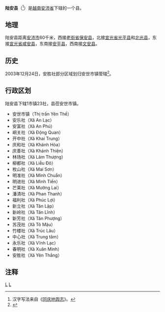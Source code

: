 {{Infobox Settlement
|name                   = 陆安县
|settlement_type        = 县
|official_name          = 
|other_name             = 
|native_name            = {{lang|vi|Huyện Lục Yên}}
|nickname               = 
|motto                  = 
|image_skyline          = Lục Yên1.jpg
|imagesize              = 
|image_caption          = 
|image_flag             = 
|flag_size              = 
|image_seal             = 
|seal_size              = 
|image_shield           = 
|shield_size            = 
|image_blank_emblem     = 
|blank_emblem_size      = 
|image_map              = {{Infobox mapframe|frame-width=250|zoom=10}}
|mapsize                = 
|map_caption            = 
|image_map1             = 
|mapsize1               = 
|map_caption1           = 
|pushpin_map            = Vietnam
|pushpin_label_position = bottom
|pushpin_map_caption    = 
|pushpin_map1           = 
|pushpin_label_position1= 
|pushpin_map_caption1   = 
|subdivision_type       = 国家
|subdivision_name       = {{flag|Vietnam}}
|subdivision_type1      = [[越南行政区划|省]]
|subdivision_name1      = [[安沛省|安沛省]]
|subdivision_type2      = 行政区划
|subdivision_name2      = 1市镇23社
|subdivision_type3      = 
|subdivision_name3      = 
|seat_type              = 县莅
|seat                   = {{link-vi|安世市镇|Yên Thế (thị trấn)}}
|government_type        = 
|leader_title           = 
|leader_name            = 
|leader_title1          = 
|leader_name1           = 
|established_title      = 
|established_date       = 
|area_magnitude         = 
|unit_pref              = 
|area_footnotes         = 
|area_total_km2         = 807
|area_land_km2          = 
|area_water_km2         = 
|area_water_percent     = 
|area_urban_km2         = 
|area_metro_km2         = 
|population_as_of       = 2009年
|population_footnotes   = 
|population_note        = 
|population_total       = 102946
|population_density_km2 = auto
|population_metro             = 
|population_density_metro_km2 = 
|population_urban             = 
|population_density_urban_km2 = 
|timezone               = [[越南标准时间|越南标准时间]]
|utc_offset             = +7
|elevation_footnotes    = 
|elevation_m            = 
|coor_type              = 
|coordinates            = 
|postal_code_type       = 
|postal_code            = 
|area_code              = 
|website                = [http://lucyen.yenbai.gov.vn 陆安县电子信息门户网站]
|footnotes              = 
}}
'''陆安县'''（{{vie|v='''Huyện Lục Yên'''|hn=縣陸安}}<ref>汉字写法来自《[[同庆地舆志|同庆地舆志]]》。</ref>）是[[越南|越南]][[安沛省|安沛省]]下辖的一个县。

==地理==
陆安县距离[[安沛市|安沛市]]60千米，西接[[老街省|老街省]][[保安县_(越南)|保安县]]，北接[[宣光省|宣光省]][[光平县|光平县]]和[[北光县|北光县]]，东接[[宣光省|宣光省]][[咸安县|咸安县]]，东南接[[安平县_(越南)|安平县]]，西南接[[文安县_(越南)|文安县]]。

==历史==
2003年12月24日，安胜社部分区域划归安世市镇管辖<ref>{{Cite web |url=https://thuvienphapluat.vn/van-ban/Bat-dong-san/Nghi-dinh-167-2003-ND-CP-dieu-chinh-dia-gioi-hanh-chinh-mo-rong-thi-xa-Nghia-Lo-thi-tran-Yen-The-thuoc-huyen-Luc-Yen-tinh-Yen-Bai-6261.aspx |title=Nghị định 167/2003/NĐ-CP về việc điều chỉnh địa giới hành chính mở rộng thị xã Nghĩa Lộ và thị trấn Yên Thế thuộc huyện Lục Yên, tỉnh Yên Bái |accessdate=2020-05-04 |archive-date=2016-09-27 |archive-url=https://web.archive.org/web/20160927180846/http://thuvienphapluat.vn/van-ban/Bat-dong-san/Nghi-dinh-167-2003-ND-CP-dieu-chinh-dia-gioi-hanh-chinh-mo-rong-thi-xa-Nghia-Lo-thi-tran-Yen-The-thuoc-huyen-Luc-Yen-tinh-Yen-Bai-6261.aspx |dead-url=no }}</ref>。

==行政区划==
陆安县下辖1市镇23社，县莅安世市镇。
*安世市镇（Thị trấn Yên Thế）
*安乐社（Xã An Lạc）
*安富社（Xã An Phú）
*峒关社（Xã Động Quan）
*开中社（Xã Khai Trung）
*庆和社（Xã Khánh Hòa）
*庆善社（Xã Khánh Thiện）
*林场社（Xã Lâm Thượng）
*柳都社（Xã Liễu Đô）
*枚山社（Xã Mai Sơn）
*明准社（Xã Minh Chuẩn）
*明进社（Xã Minh Tiến）
*芒莱社（Xã Mường Lai）
*潘清社（Xã Phan Thanh）
*福利社（Xã Phúc Lợi）
*新立社（Xã Tân Lập）
*新岭社（Xã Tân Lĩnh）
*新芳社（Xã Tân Phượng）
*苏茂社（Xã Tô Mậu）
*竹楼社（Xã Trúc Lâu）
*中心社（Xã Trung tâm）
*永乐社（Xã Vĩnh Lạc）
*春明社（Xã Xuân Minh）
*安胜社（Xã Yên Thắng）

==注释==
{{reflist}}

{{安沛省行政区划}}
{{越南西北部之县市镇区域划分}}

[[Category:越南县份|L]]
[[Category:安沛省|L]]